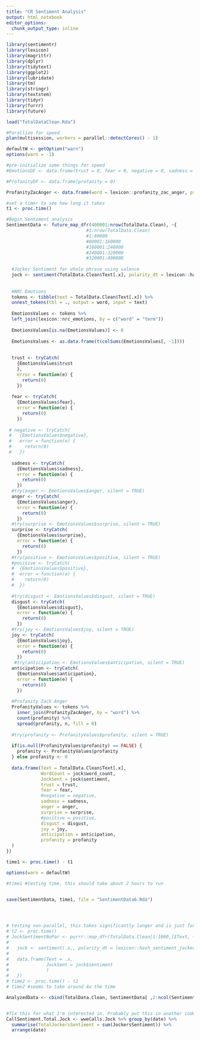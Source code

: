 ---
title: "CR Sentiment Analysis"
output: html_notebook
editor_options: 
  chunk_output_type: inline
---

```{r}
library(sentimentr)
library(lexicon)
library(magrittr)
library(dplyr)
library(tidytext)
library(ggplot2)
library(lubridate)
library(tm)
library(stringr)
library(textstem)
library(tidyr)
library(furrr)
library(future)
```


```{r}
load("TotalDataClean.Rda")
```


```{r}
#Parallize for speed
plan(multisession, workers = parallel::detectCores() - 1)

defaultW <- getOption("warn") 
options(warn = -1) 

#pre-initialize some things for speed
#EmotionsDF <- data.frame(trust = 0, fear = 0, negative = 0, sadness = 0, anger = 0, surprise = 0, positive = 0, disgust = 0, joy = 0, anticipation = 0)

#ProfanityDF <- data.frame(profanity = 0)

ProfanityZacAnger <- data.frame(word = lexicon::profanity_zac_anger, profanity = "profanity")

#set a timer to see how long it takes
t1 <- proc.time()

#Begin Sentiment analysis
SentimentData <- future_map_dfr(400001:nrow(TotalData.Clean), ~{
                              #1:nrow(TotalData.Clean)
                              #1:80000
                              #80001:160000
                              #160001:240000
                              #240001:320000
                              #320001:400000
  
  #Jocker Sentiment for whole phrase using valence
  jock <- sentiment(TotalData.Clean$Text[.x], polarity_dt = lexicon::hash_sentiment_jockers)
  
  
  #NRC Emotions
  tokens <- tibble(text = TotalData.Clean$Text[.x]) %>% 
  unnest_tokens(tbl = ., output = word, input = text)
  
  EmotionsValues <- tokens %>%
  left_join(lexicon::nrc_emotions, by = c("word" = "term")) 
  
  EmotionsValues[is.na(EmotionsValues)] <- 0
  
  EmotionsValues <- as.data.frame(t(colSums(EmotionsValues[, -1])))
  
  
  trust <- tryCatch(
    {EmotionsValues$trust
    }, 
    error = function(e) {
      return(0)
    })
  
  fear <- tryCatch(
    {EmotionsValues$fear}, 
    error = function(e) {
      return(0)
    })
  
 # negative <- tryCatch(
 #   {EmotionsValues$negative}, 
 #   error = function(e) {
 #     return(0)
 #   })
  
  sadness <- tryCatch(
    {EmotionsValues$sadness}, 
    error = function(e) {
      return(0)
    })
  #try(anger <- EmotionsValues$anger, silent = TRUE)
  anger <- tryCatch(
    {EmotionsValues$anger}, 
    error = function(e) {
      return(0)
    })
  #try(surprise <- EmotionsValues$surprise, silent = TRUE)
  surprise <- tryCatch(
    {EmotionsValues$surprise}, 
    error = function(e) {
      return(0)
    })
  #try(positive <- EmotionsValues$positive, silent = TRUE)
  #positive <- tryCatch(
  #  {EmotionsValues$positive}, 
  #  error = function(e) {
  #    return(0)
  #  })
  
  #try(disgust <- EmotionsValues$disgust, silent = TRUE)
  disgust <- tryCatch(
    {EmotionsValues$disgust}, 
    error = function(e) {
      return(0)
    })
  #try(joy <- EmotionsValues$joy, silent = TRUE)
  joy <- tryCatch(
    {EmotionsValues$joy}, 
    error = function(e) {
      return(0)
    })
   #try(anticipation <- EmotionsValues$anticipation, silent = TRUE)
  anticipation <- tryCatch(
    {EmotionsValues$anticipation}, 
    error = function(e) {
      return(0)
    })
  
  #Profanity Zack Anger
  ProfanityValues <- tokens %>%
    inner_join(ProfanityZacAnger, by = "word") %>% 
    count(profanity) %>% 
    spread(profanity, n, fill = 0)
  
  #try(profanity <- ProfanityValues$profanity, silent = TRUE)
  
  if(is.null(ProfanityValues$profanity) == FALSE) {
    profanity <- ProfanityValues$profanity
  } else profanity <- 0
  
  data.frame(Text = TotalData.Clean$Text[.x],
             WordCount = jock$word_count,
             JockSent = jock$sentiment,
             trust = trust,
             fear = fear,
             #negative = negative,
             sadness = sadness,
             anger = anger,
             surprise = surprise,
             #positive = positive,
             disgust = disgust,
             joy = joy,
             anticipation = anticipation,
             profanity = profanity
  )
})

time1 <- proc.time() - t1

options(warn = defaultW)

#time1 #testing time, this should take about 2 hours to run


save(SentimentData, time1, file = "SentimentData6.Rda")




# testing non-parallel, this takes significantly longer and is just for the jockers
# t2 <- proc.time()
# JockSentimentNoPar <- purrr::map_dfr(TotalData.Clean[1:1000,]$Text, ~{
#   
#   jock <- sentiment(.x,, polarity_dt = lexicon::hash_sentiment_jockers)
#   
#   data.frame(Text = .x,
#              JockSent = jock$sentiment
#              )
#   })
# time2 <- proc.time() - t2
# time2 #seems to take around 4x the time

```

```{r}
AnalyzedData <- cbind(TotalData.Clean, SentimentData[ ,2:ncol(SentimentData)])


#fix this for what I'm interested in. Probably put this in another code
CallSentiment.Total.Jock <- wweCalls.Jock %>% group_by(date) %>% 
  summarise(TotalJockersSentiment = sum(JockersSentiment)) %>% 
  arrange(date)
```


